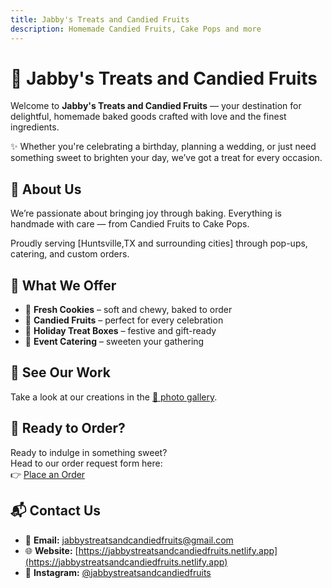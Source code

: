 ```yaml
---
title: Jabby's Treats and Candied Fruits
description: Homemade Candied Fruits, Cake Pops and more 
---
```


<div className="hero">

# 🎂 Jabby's Treats and Candied Fruits

Welcome to **Jabby's Treats and Candied Fruits** — your destination for delightful, homemade baked goods crafted with love and the finest ingredients.

✨ Whether you're celebrating a birthday, planning a wedding, or just need something sweet to brighten your day, we’ve got a treat for every occasion.

</div>

<div className="section pink">

## 🧁 About Us

We’re passionate about bringing joy through baking. Everything is handmade with care — from Candied Fruits to Cake Pops.

Proudly serving [Huntsville,TX and surrounding cities] through pop-ups, catering, and custom orders.

</div>

<div className="section red">

## 🍪 What We Offer

- 🍪 **Fresh Cookies** – soft and chewy, baked to order  
- 🎂 **Candied Fruits** – perfect for every celebration    
- 🎁 **Holiday Treat Boxes** – festive and gift-ready  
- 🥂 **Event Catering** – sweeten your gathering

</div>

<div className="section light">

## 📸 See Our Work

Take a look at our creations in the [💖 photo gallery](https://jabbystreatsandcandiedfruits.netlify.app/reference/example/).

</div>

<div className="section pink">

## 🛒 Ready to Order?

Ready to indulge in something sweet?  
Head to our order request form here:  
👉 [Place an Order](https://jabbystreatsandcandiedfruits.netlify.app/guides/example/)

</div>

<div className="section contact">

## 📬 Contact Us

- 📧 **Email:** [jabbystreatsandcandiedfruits@gmail.com](mailto:ebonystreatsandmore@gmail.com)  
- 🌐 **Website:** [https://jabbystreatsandcandiedfruits.netlify.app](https://jabbystreatsandcandiedfruits.netlify.app)  
- 📸 **Instagram:** [@jabbystreatsandcandiedfruits](https://instagram.com/ebonystreatsandmore)

</div>